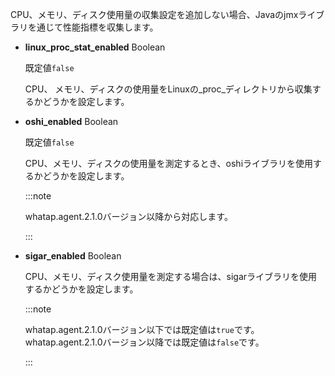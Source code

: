 CPU、メモリ、ディスク使用量の収集設定を追加しない場合、Javaのjmxライブラリを通じて性能指標を収集します。

- **linux_proc_stat_enabled** <span class='type'>Boolean</span>

  既定値`false`

  CPU、 メモリ、ディスクの使用量をLinuxの_proc_ディレクトリから収集するかどうかを設定します。

- **oshi_enabled** <span class='type'>Boolean</span>

  既定値`false`

  CPU、メモリ、ディスクの使用量を測定するとき、oshiライブラリを使用するかどうかを設定します。

  :::note

  whatap.agent.2.1.0バージョン以降から対応します。

  :::

- **sigar_enabled** <span class='type'>Boolean</span>

  CPU、メモリ、ディスク使用量を測定する場合は、sigarライブラリを使用するかどうかを設定します。

  :::note

  whatap.agent.2.1.0バージョン以下では既定値は`true`です。whatap.agent.2.1.0バージョン以降では既定値は`false`です。

  :::
